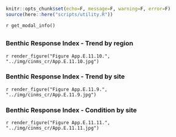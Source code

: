 ```r
knitr::opts_chunk$set(echo=F, message=F, warning=F, error=F)
source(here::here("scripts/utility.R"))
```

`r get_modal_info()`

## {.tabset}

### Benthic Response Index - Trend by region

`r render_figure("Figure App.E.11.10.", "../img/cinms_cr/App.E.11.10.jpg")`

### Benthic Response Index - Trend by site

`r render_figure("Figure App.E.11.9.", "../img/cinms_cr/App.E.11.9.jpg")`

### Benthic Response Index - Condition by site

`r render_figure("Figure App.E.11.11.", "../img/cinms_cr/App.E.11.11.jpg")`
